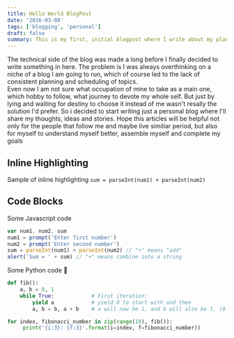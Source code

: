 ```yaml
---
title: Hello World BlogPost
date: '2016-03-08'
tags: ['blogging', 'personal']
draft: false
summary: This is my first, initial blogpost where I write about my plans about this blog and my further actions
---
```


The technical side of the blog was made a long before I finally decided to write something in here. The problem is I was always overthinking on a niche of a blog I am going to run, which of course led to the lack of consistent planning and scheduling of topics.  
Even now I am not sure what occupation of mine to take as a main one, which hobby to follow, what journey to devote my whole self. But just by lying and waiting for destiny to choose it instead of me wasn't resally the solution I'd prefer. So i decided to start 
writing just a personal blog where I'll share my thoughts, ideas and stories. Hope this articles will be helpful not only for the people that follow me and maybe live similiar period, but also for myself to understand myself better, assemble myself and complete my goals

## Inline Highlighting

Sample of inline highlighting `sum = parseInt(num1) + parseInt(num2)`

## Code Blocks

Some Javascript code

```javascript
var num1, num2, sum
num1 = prompt('Enter first number')
num2 = prompt('Enter second number')
sum = parseInt(num1) + parseInt(num2) // "+" means "add"
alert('Sum = ' + sum) // "+" means combine into a string
```

Some Python code 🐍

```python
def fib():
    a, b = 0, 1
    while True:            # First iteration:
        yield a            # yield 0 to start with and then
        a, b = b, a + b    # a will now be 1, and b will also be 1, (0 + 1)

for index, fibonacci_number in zip(range(10), fib()):
     print('{i:3}: {f:3}'.format(i=index, f=fibonacci_number))
```
